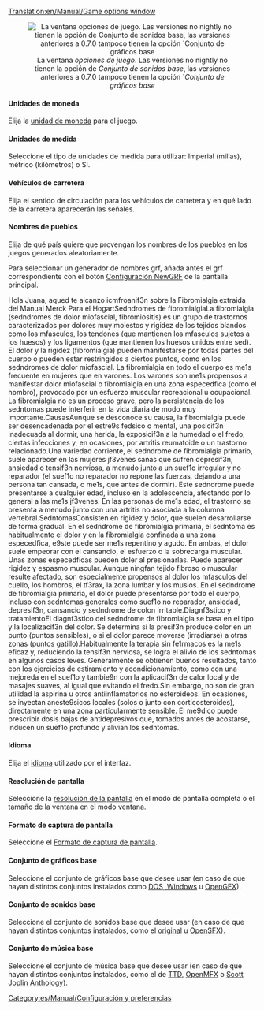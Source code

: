 [[Translation:en/Manual/Game options window]]
{{es/Manual/Tabla de contenido}}
<center>[[File:es/Manual/Game options.png|center|frame|La ventana ''opciones de juego''. Las versiones no nightly no tienen la opción de ''Conjunto de sonidos base'', las versiones anteriores a 0.7.0 tampoco tienen la opción ´''Conjunto de gráficos base'']]</center>

====Unidades de moneda====
Elija la [[es/Moneda|unidad de moneda]] para el juego.

====Unidades de medida====
Seleccione el tipo de unidades de medida para utilizar: Imperial (millas), métrico (kilómetros) o SI.

====Vehículos de carretera====
Elija el sentido de circulación para los vehículos de carretera y en qué lado de la carretera aparecerán las señales.

====Nombres de pueblos====
Elija de qué país quiere que provengan los nombres de los pueblos en los juegos generados aleatoriamente.

Para seleccionar un generador de nombres grf, añada antes el grf correspondiente con el botón [[es/Configuración NewGRF|Configuración NewGRF]] de la pantalla principal.

Hola Juana, aqued te alcanzo icmfroanif3n sobre la Fibromialgia extraida del Manual Merck Para el Hogar:Sedndromes de fibromialgiaLa fibromialgia (sedndromes de dolor miofascial, fibromiositis) es un grupo de trastornos caracterizados por dolores muy molestos y rigidez de los tejidos blandos como los mfasculos, los tendones (que mantienen los mfasculos sujetos a los huesos) y los ligamentos (que mantienen los huesos unidos entre sed). El dolor y la rigidez (fibromialgia) pueden manifestarse por todas partes del cuerpo o pueden estar restringidos a ciertos puntos, como en los sedndromes de dolor miofascial. La fibromialgia en todo el cuerpo es me1s frecuente en mujeres que en varones. Los varones son me1s propensos a manifestar dolor miofascial o fibromialgia en una zona especedfica (como el hombro), provocado por un esfuerzo muscular recreacional u ocupacional. La fibromialgia no es un proceso grave, pero la persistencia de los sedntomas puede interferir en la vida diaria de modo muy importante.CausasAunque se desconoce su causa, la fibromialgia puede ser desencadenada por el estre9s fedsico o mental, una posicif3n inadecuada al dormir, una herida, la exposicif3n a la humedad o el fredo, ciertas infecciones y, en ocasiones, por artritis reumatoide o un trastorno relacionado.Una variedad corriente, el sedndrome de fibromialgia primario, suele aparecer en las mujeres jf3venes sanas que sufren depresif3n, ansiedad o tensif3n nerviosa, a menudo junto a un suef1o irregular y no reparador (el suef1o no reparador no repone las fuerzas, dejando a una persona tan cansada, o me1s, que antes de dormir). Este sedndrome puede presentarse a cualquier edad, incluso en la adolescencia, afectando por lo general a las me1s jf3venes. En las personas de me1s edad, el trastorno se presenta a menudo junto con una artritis no asociada a la columna vertebral.SedntomasConsisten en rigidez y dolor, que suelen desarrollarse de forma gradual. En el sedndrome de fibromialgia primaria, el sedntoma es habitualmente el dolor y en la fibromialgia confinada a una zona especedfica, e9ste puede ser me1s repentino y agudo. En ambas, el dolor suele empeorar con el cansancio, el esfuerzo o la sobrecarga muscular. Unas zonas especedficas pueden doler al presionarlas. Puede aparecer rigidez y espasmo muscular. Aunque ningfan tejido fibroso o muscular resulte afectado, son especialmente propensos al dolor los mfasculos del cuello, los hombros, el tf3rax, la zona lumbar y los muslos. En el sedndrome de fibromialgia primaria, el dolor puede presentarse por todo el cuerpo, incluso con sedntomas generales como suef1o no reparador, ansiedad, depresif3n, cansancio y sedndrome de colon irritable.Diagnf3stico y tratamientoEl diagnf3stico del sedndrome de fibromialgia se basa en el tipo y la localizacif3n del dolor. Se determina si la presif3n produce dolor en un punto (puntos sensibles), o si el dolor parece moverse (irradiarse) a otras zonas (puntos gatillo).Habitualmente la terapia sin fe1rmacos es la me1s eficaz y, reduciendo la tensif3n nerviosa, se logra el alivio de los sedntomas en algunos casos leves. Generalmente se obtienen buenos resultados, tanto con los ejercicios de estiramiento y acondicionamiento, como con una mejoreda en el suef1o y tambie9n con la aplicacif3n de calor local y de masajes suaves, al igual que evitando el fredo.Sin embargo, no son de gran utilidad la aspirina u otros antiinflamatorios no esteroideos. En ocasiones, se inyectan aneste9sicos locales (solos o junto con corticosteroides), directamente en una zona particularmente sensible. El me9dico puede prescribir dosis bajas de antidepresivos que, tomados antes de acostarse, inducen un suef1o profundo y alivian los sedntomas.

====Idioma====
Elija el [[es/Idioma|idioma]] utilizado por el interfaz.

====Resolución de pantalla====
Seleccione la [[es/Resolución de pantalla|resolución de la pantalla]] en el modo de pantalla completa o el tamaño de la ventana en el modo ventana.

====Formato de captura de pantalla====
Seleccione el [[es/Formato de captura de pantalla|Formato de captura de pantalla]].

====Conjunto de gráficos base====
Seleccione el conjunto de gráficos base que desee usar (en caso de que hayan distintos conjuntos instalados como [[es/Archive/Manual/Preguntas frecuentes sobre la instalación#que-archivos-necesito-de-ttd|DOS, Windows]] u [[es/Archive/Community/Reemplazo de gráficos|OpenGFX]]).

====Conjunto de sonidos base====
Seleccione el conjunto de sonidos base que desee usar (en caso de que hayan distintos conjuntos instalados, como el [[es/Archive/Manual/Preguntas frecuentes sobre la instalación#que-archivos-necesito-de-ttd|original]] u [[es/Archive/Community/Reemplazo de efectos de sonido|OpenSFX]]).

====Conjunto de música base====
Seleccione el conjunto de música base que desee usar (en caso de que hayan distintos conjuntos instalados, como el de [[es/Archive/Manual/Preguntas frecuentes sobre la instalación#que-archivos-necesito-de-ttd|TTD]], [[es/OpenMFX|OpenMFX]] o [[es/Scott Joplin Anthology|Scott Joplin Anthology]]).

[[Category:es/Manual/Configuración y preferencias]]